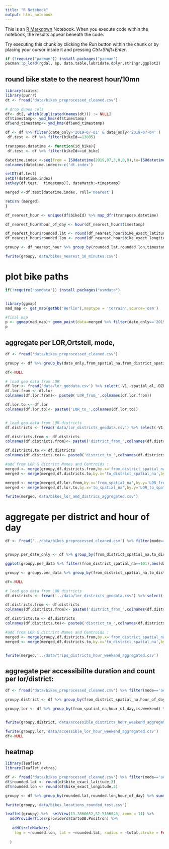 ```yaml
---
title: "R Notebook"
output: html_notebook
---
```


This is an [R Markdown](http://rmarkdown.rstudio.com) Notebook. When you execute code within the notebook, the results appear beneath the code. 

Try executing this chunk by clicking the *Run* button within the chunk or by placing your cursor inside it and pressing *Ctrl+Shift+Enter*. 
```r
if (!require("pacman")) install.packages("pacman")
pacman::p_load(rgdal, sp, data.table,lubridate,dplyr,stringr,ggplot2)
```
## round bike state to the nearest hour/10mn
```r
library(scales)
library(purrr)
dt <- fread('data/bikes_preprocessed_cleaned.csv')

# drop dupes cols
df<- dt[, which(duplicated(names(dt))) := NULL]
df$timestamp<- ymd_hms(df$timestamp)
df$end_timestamp<- ymd_hms(df$end_timestamp)

df <- df %>% filter(date_only>'2019-07-01' & date_only<'2019-07-04' )
 df.test <- df %>% filter(bikeId==13005)

transpose.datetime <- function(id_bike){
 df.test <- df %>% filter(bikeId==id_bike)

datetime.index <-seq(from = ISOdatetime(2019,07,3,0,0,0),to=ISOdatetime(2019,07,3,23,0,0), by = "10 min") %>% as.data.frame()
colnames(datetime.index)<-c('dt.index')

setDT(df.test)
setDT(datetime.index)
setkey(df.test,  timestamp)[, dateMatch:=timestamp]

merged <-df.test[datetime.index, roll='nearest']

return (merged)
}

df_nearest_hour <- unique(df$bikeId) %>% map_dfr(transpose.datetime)

df_nearest_hour$hour_of_day <- hour(df_nearest_hour$timestamp)

df_nearest_hour$rounded.lat <- round(df_nearest_hour$bike_exact_latitude,3)
df_nearest_hour$rounded.lon <- round(df_nearest_hour$bike_exact_longitude,3)

groupy <- df_nearest_hour %>% group_by(rounded.lat,rounded.lon,timestamp,mode) %>% summarise(total = n())

fwrite(groupy,'data/bikes_nearest_10_minutes.csv')


```
 
 
# plot bike paths
```r
if(!require("osmdata")) install.packages("osmdata")


library(ggmap)
mad_map <- get_map(getbb("Berlin"),maptype = 'terrain',source='osm')

#final map
p <- ggmap(mad_map)+ geom_point(data=merged %>% filter(date_only=='2019-07-02'),aes(bike_exact_longitude,bike_exact_latitude,color=(timestamp)),size=.2)+scale_color_gradient(high="red",low="blue",name = "Hour",trans = time_trans()) +geom_path(data=merged %>% filter(date_only=='2019-07-02'),aes(bike_exact_longitude,bike_exact_latitude,color=(timestamp)),size=0.1)+scale_color_gradient(high="red",low="blue",name = "Hour",trans = time_trans())
p
```

## aggregate per LOR,Ortsteil, mode, 
```r
df <- fread('data/bikes_preprocessed_cleaned.csv')

groupy <- df %>% group_by(date_only,from_spatial_na,from_district_spatial_na,to_spatial_na,to_district_spatial_na,mode,hour_of_day,week.day.label) %>% summarise(total_counts=n(), median.duration=median(duration_minutes),median.speed=median(speed))

df<-NULL

# load geo data from LOR 
df.lor <- fread('data/lor_geodata.csv') %>% select(-V1,-spatial_al,-BZRNAME,-PGRNAME) 
df.lor.from <- df.lor
colnames(df.lor.from)<- paste0('LOR_from_',colnames(df.lor.from))

df.lor.to <- df.lor
colnames(df.lor.to)<- paste0('LOR_to_',colnames(df.lor.to))


# load geo data from LOR districts
df.districts <- fread('data/lor_districts_geodata.csv') %>% select(-V1,-spatial_al)

df.districts.from <- df.districts
colnames(df.districts.from)<- paste0('district_from_',colnames(df.districts.from))

df.districts.to <- df.districts
colnames(df.districts.to)<- paste0('district_to_',colnames(df.districts.to))

#add from LOR & dictrict Names and Centroids :
merged <- merge(groupy,df.districts.from,by.x='from_district_spatial_na',by.y='district_from_spatial_na')
merged <- merge(merged,df.districts.to,by.x='to_district_spatial_na',by.y='district_to_spatial_na')

merged <- merge(merged,df.lor.from,by.x='from_spatial_na',by.y='LOR_from_spatial_na')
merged <- merge(merged,df.lor.to,by.x='to_spatial_na',by.y='LOR_to_spatial_na')

fwrite(merged,'data/bikes_lor_and_districs_aggregated.csv')
```


# aggregate per district and hour of day
```r
df <- fread('../data/bikes_preprocessed_cleaned.csv') %>% filter(mode=='trip')


groupy.per_date_only <- df %>% group_by(from_district_spatial_na,to_district_spatial_na,mode,hour_of_day,is.weekend,date_only) %>% summarise(total_counts=n())

ggplot(groupy.per_data %>% filter(from_district_spatial_na==101),aes(date_only,total_counts))+ geom_point()

groupy <- groupy.per_data %>% group_by(from_district_spatial_na,to_district_spatial_na,mode,hour_of_day,is.weekend) %>% summarise(median_trips_count=median(total_counts))

df<-NULL

# load geo data from LOR districts
df.districts <- fread('../data/lor_districts_geodata.csv') %>% select(-V1,-spatial_al)

df.districts.from <- df.districts
colnames(df.districts.from)<- paste0('district_from_',colnames(df.districts.from))

df.districts.to <- df.districts
colnames(df.districts.to)<- paste0('district_to_',colnames(df.districts.to))

#add from LOR & dictrict Names and Centroids :
merged <- merge(groupy,df.districts.from,by.x='from_district_spatial_na',by.y='district_from_spatial_na')
merged <- merge(merged,df.districts.to,by.x='to_district_spatial_na',by.y='district_to_spatial_na')


fwrite(merged,'../data/trips_districts_hour_weekend_aggregated.csv')
```


## aggregate per accessibilite duration and count  per lor/district:

```r
df <- fread('data/bikes_preprocessed_cleaned.csv') %>% filter(mode=='accessible')

groupy.district <- df %>% group_by(from_district_spatial_na,hour_of_day,is.weekend) %>% summarise(total_counts=n(),median_duration=median(duration_minutes))

groupy.lor <- df %>% group_by(from_spatial_na,hour_of_day,is.weekend) %>% summarise(total_counts=n(),median_duration=median(duration_minutes))


fwrite(groupy.district,'data/accessible_districts_hour_weekend_aggregated.csv')

fwrite(groupy.lor,'data/accessible_lor_hour_weekend_aggregated.csv')
df<-NULL
```

## heatmap
```r
library(leaflet)
library(leaflet.extras)

df <- fread('data/bikes_preprocessed_cleaned.csv') %>% filter(mode=='accessible') %>% filter(date_only=='2019-07-01')
df$rounded.lat <- round(df$bike_exact_latitude,3)
df$rounded.lon <- round(df$bike_exact_longitude,3)

groupy <- df %>% group_by(rounded.lat,rounded.lon,hour_of_day) %>% summarise(total = n())

fwrite(groupy,'data/bikes_locations_rounded_test.csv')

leaflet(groupy) %>%  setView(13.3666652,52.5166646, zoom = 11) %>%
  addProviderTiles(providers$CartoDB.Positron) %>%
 
   addCircleMarkers(
    lng = ~rounded.lon, lat = ~rounded.lat, radius = ~total,stroke = FALSE, fillOpacity = 0.5
   
  )

```

